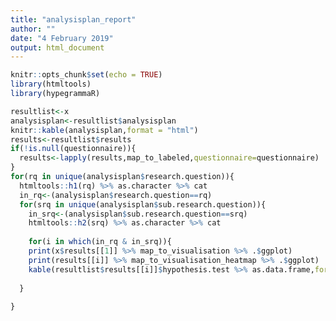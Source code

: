 ```yaml
---
title: "analysisplan_report"
author: ""
date: "4 February 2019"
output: html_document
---
```



```r
knitr::opts_chunk$set(echo = TRUE)
library(htmltools)
library(hypegrammaR)


```


```r
resultlist<-x
analysisplan<-resultlist$analysisplan
knitr::kable(analysisplan,format = "html")
results<-resultlist$results
if(!is.null(questionnaire)){
  results<-lapply(results,map_to_labeled,questionnaire=questionnaire)
}
for(rq in unique(analysisplan$research.question)){
  htmltools::h1(rq) %>% as.character %>% cat
  in_rq<-(analysisplan$research.question==rq)
  for(srq in unique(analysisplan$sub.research.question)){
    in_srq<-(analysisplan$sub.research.question==srq)
    htmltools::h2(srq) %>% as.character %>% cat
    
    for(i in which(in_rq & in_srq)){
    print(x$results[[1]] %>% map_to_visualisation %>% .$ggplot)
    print(results[[i]] %>% map_to_visualisation_heatmap %>% .$ggplot)
    kable(resultlist$results[[i]]$hypothesis.test %>% as.data.frame,format="html")    }
    
  }
  
}


```


